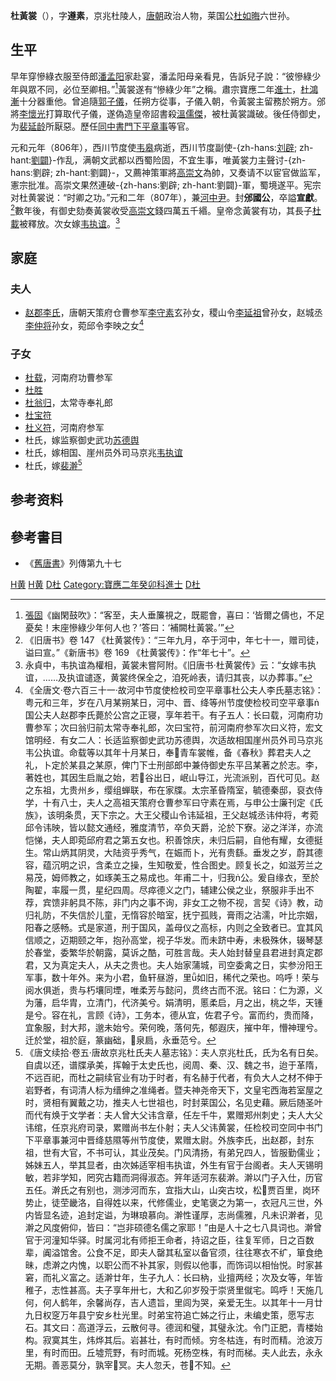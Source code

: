 '''杜黃裳'''（{{bd|738年||808年||catIdx=D}}），字'''遵素'''，京兆杜陵人，[[唐朝|唐朝]]政治人物，莱国公[[杜如晦|杜如晦]]六世孙。

==生平==
早年穿慘綠衣服至侍郎[[潘孟阳|潘孟阳]]家赴宴，潘孟阳母亲看見，告訴兒子說：“彼慘綠少年與眾不同，必位至卿相。”<ref>[[張固|張固]]《幽閑鼓吹》：“客至，夫人垂簾視之，既罷會，喜曰：‘皆爾之儔也，不足憂矣！末座慘綠少年何人也？’答曰：‘補闕杜黃裳。’”</ref>黃裳遂有“慘綠少年”之稱。肅宗寶應二年[[進士|進士]]，[[杜鴻漸|杜鴻漸]]十分器重他。曾追隨[[郭子儀|郭子儀]]，任朔方從事，子儀入朝，令黃裳主留務於朔方。邠將[[李懷光|李懷光]]打算取代子儀，遂偽造皇帝詔書殺[[溫儒傑|溫儒傑]]，被杜黃裳識破。後任侍御史，为[[裴延龄|裴延龄]]所厭惡。歷任[[同中書門下平章事|同中書門下平章事]]等官。

元和元年（806年），西川节度使[[韦皋|韦皋]]病逝，西川节度副使-{zh-hans:[[刘辟_(唐朝)|刘辟]]; zh-hant:[[劉闢_(唐朝)|劉闢]]}-作乱，满朝文武都以西蜀险固，不宜生事，唯黃裳力主聲讨-{zh-hans:劉辟; zh-hant:劉闢}-，又薦神策軍將[[高崇文|高崇文]]為帥，又奏请不以宦官做监军，憲宗批准。高崇文果然連破-{zh-hans:劉辟; zh-hant:劉闢}-軍，蜀境遂平。宪宗对杜黄裳说：“时卿之功。”元和二年（807年），兼[[河中尹|河中尹]]。封'''邠國公'''，卒謚'''宣獻'''。<ref>《旧唐书》卷 147 《杜黄裳传》：“三年九月，卒于河中，年七十一，赠司徒，谥曰宣。”《新唐书》卷 169 《杜黄裳传》：作“年七十”。</ref>數年後，有御史劾奏黃裳收受[[高崇文|高崇文]]錢四萬五千緡。皇帝念黃裳有功，其長子[[杜載|杜載]]被釋放。次女嫁[[韦执谊|韦执谊]]。<ref>永貞中，韦执谊為權相，黃裳未嘗阿附。《旧唐书·杜黄裳传》云：“女嫁韦执谊，……及执谊谴逐，黄裳终保全之，洎死岭表，请归其丧，以办葬事。”</ref>

==家庭==
===夫人===
*[[赵郡李氏|赵郡李氏]]，唐朝天策府仓曹参军[[李守素|李守素]]玄孙女，稷山令[[李延祖|李延祖]]曾孙女，赵城丞[[李仲将|李仲将]]孙女，菀邱令李映之女<ref>《全唐文·卷六百三十一·故河中节度使检校司空平章事杜公夫人李氏墓志铭》：粤元和三年，岁在八月某朔某日，河中、晋、绛等州节度使检校司空平章事国公夫人赵郡李氏薨於公宫之正寝，享年若干。有子五人：长曰载，河南府功曹参军；次曰翁归前太常寺奉礼郎，次曰宝符，前河南府参军次曰义符，宏文馆明经．有女二人：长适监察御史武功苏德舆，次适故相国崖州员外司马京兆韦公执谊。命载等以其年十月某日，奉青车裳帷，备《春秋》葬君夫人之礼，卜定於某县之某原，俾门下士刑部郎中兼侍御史东平吕某著之於志。李，著姓也，其因生启胤之始，若谷出日，岷山导江，光流派别，百代可见。赵之东祖，尢贵州乡，缨组蝉联，布在家牒。太宗革昏隋室，毓德秦邸，裒衣侍学，十有八士，夫人之高祖天策府仓曹参军曰守素在焉，与申公士廉刊定《氏族》，该明条贯，天下宗之。大王父稷山令讳延祖，王父赵城丞讳仲将，考菀邱令讳映，皆以懿文通经，雅度清节，卒负天爵，沦於下寮。泌之洋洋，亦流恺悌，夫人即菀邱府君之第五女也。积善馀庆，未归后嗣，自他有耀，女德挺生。常山炳其阴灵，大陆资乎秀气，在娠而卜，光有贵繇。垂发之岁，蔚其德容，蕴沉明之识，含柔立之操，生知敬爱，性合图史。顾复长之，如滋芳兰之易茂，姆师教之，如琢美玉之易成也。年甫二十，归我公。爰自缘衣，至於陶翟，率履一贯，星纪四周。尽瘁德义之门，辅建公侯之业，祭服非手出不荐，宾馈非躬具不陈，非门内之事不询，非女工之物不视，言契《诗》教，动归礼防，不失信於儿童，无惰容於暗室，抚宁孤贱，膏雨之沾濡，叶比宗姻，阳春之感畅。式是家道，刑于国风，盖母仪之高标，内则之全致者已。宜其风信顺之，迈期颐之年，抱孙高堂，视子华发。而未跻中寿，未极殊休，辍琴瑟於春堂，委繁华於朝露，莫诉之酷，可胜言哉。夫人始封替皇县君进封真定郡君，又为真定夫人，从夫之贵也。夫人始家蒲城，司空委禽之日，实参汾阳王军事，数十年外。来为小君，鱼轩昼游，里如旧，稀代之荣也。呜呼！荣与阅水俱逝，贵与朽壤同堙，唯柔芳与懿问，贯终古而不泯。铭曰：仁为源，义为藩，启华胄，立清门，代济美兮。娟清明，慝柔启，月之出，桃之华，天锺是兮。容在礼，言顾《诗》，工务本，德从宜，佐君子兮。富而约，贵而降，宜象服，封大邦，邈未始兮。荣何晚，落何先，郁遐庆，摧中年，懵神理兮。迁於堂，祖於庭，篆幽础，泉扃，永垂范兮。</ref>

===子女===
*[[杜载|杜载]]，河南府功曹参军
*[[杜胜|杜胜]]
*[[杜翁归|杜翁归]]，太常寺奉礼郎
*[[杜宝符|杜宝符]]
*[[杜义符|杜义符]]，河南府参军
*杜氏，嫁监察御史武功[[苏德舆|苏德舆]]
*杜氏，嫁相国、崖州员外司马京兆[[韦执谊|韦执谊]]
*杜氏，嫁[[裴澣|裴澣]]<ref>《唐文续拾·卷五·唐故京兆杜氏夫人墓志铭》：夫人京兆杜氏，氏为名有日矣。自虞以还，谱牒承美，挥翰于太史氏也，阅周、秦、汉、魏之书，迨于革隋，不远百祀，而杜之嗣续官业有功于时者，有名赫于代者，有负大人之材不伸于岩野者，有词清人标为缙绅之准绳者。暨夫神尧帝天下，文皇宅西海若室屋之时，贤相有翼戴之功，推夫人七世祖也，时封莱国公，名见史藉。厥后随圣叶而代有焕于文学者：夫人曾大父讳含章，任左千牛，累赠郑州刺史；夫人大父讳绾，任京兆府司录，累赠尚书左仆射；夫人父讳黄裳，任检校司空同中书门下平章事兼河中晋绛慈隰等州节度使，累赠太尉。外族李氏，出赵郡，封东祖，世有大官，不书可认，其业茂矣。门风清扬，有弟兄四人，皆服勤儒业；姊妹五人，举其显者，由次姊适宰相韦执谊，外生有官于台阁者。夫人天锡明敏，若非学知，罔究古籍而洞得淑态。笄年适河东裴澣。澣以门子入仕，历官五任。澣氏之有别也，测涉河而东，宜指大山，山突古坟，松贾百里，岗环势止，徒茔畿洛，自得姓以来，代修儒业，史笔褒之为第一，衣冠凡三世，外内皆显名迹，追封定谥，为琳琅慕向。澣性谨厚，志尚儒雅，凡未识澣者，见澣之风度俯仰，皆曰：“岂非硕德名儒之家耶！”由是人十之七八具词也。澣曾官于河潼知华驿。时属河北有师拒王命者，持诏之臣，往复军师，日之百数辈，阗溢馆舍。公食不足，即夫人罄其私室以备官须，往往寒衣不纩，箪食绝昧，虑澣之内愧，以职公而不补其家，则假以他事，而饰词以相怡悦。时家甚窘，而礼义富之。适澣廿年，生子九人：长曰枘，业擅两经；次及女等，年皆稚子，志性甚高。夫子享年卅七，大和乙卯岁殁于崇贤里僦宅。鸣呼！天施几何，何人鹤年，余馨尚存，吉人遗旨，里闾为哭，亲爱无生。以其年十一月廿九日权窆万年县宁安乡杜光里。时弟宝符追亡姊之行止，未编史策，愿写志石。其文曰：高道浮云，云散何寻。德润和璧，其璧永沈。令门正肥，青楼始构。寂寞其生，炜烨其后。岩甚壮，有时而倾。穷冬枯连，有时而精。沧波万里，有时而田。丘墟荒野，有时而城。死杨空株，有时而梯。夫人此去，永永无期。善恶莫分，孰宰冥。夫人忽夭，苍不知。</ref>

== 参考资料 ==
{{reflist}}

== 參考書目 ==
* 《[[舊唐書|舊唐書]]》列傳第九十七

[[Category:京兆杜氏|H黄]]
[[Category:杜姓|H黄]]
[[Category:唐朝宰相|D杜]]
[[Category:寶應二年癸卯科進士|Category:寶應二年癸卯科進士]]
[[Category:唐朝國公|D杜]]